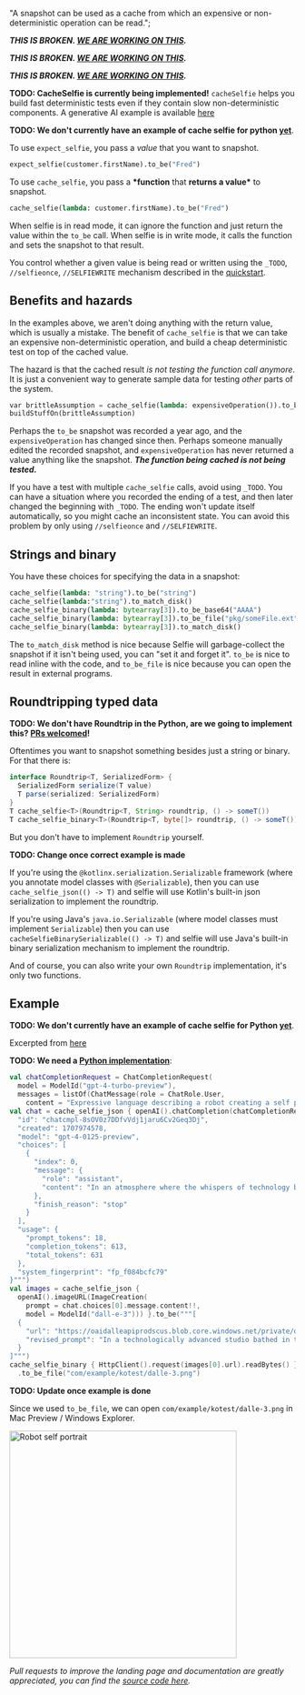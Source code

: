 
  "A snapshot can be used as a cache from which an expensive or non-deterministic operation can be read.";

<DocsImage imgAbsoluteUrl={imageUrl} />

**_THIS IS BROKEN. [WE ARE WORKING ON THIS](https://github.com/diffplug/selfie/issues/302)._**

**_THIS IS BROKEN. [WE ARE WORKING ON THIS](https://github.com/diffplug/selfie/issues/302)._**

**_THIS IS BROKEN. [WE ARE WORKING ON THIS](https://github.com/diffplug/selfie/issues/302)._**

**TODO: CacheSelfie is currently being implemented!**
`cacheSelfie` helps you build fast deterministic tests even if they contain slow non-deterministic components. A generative AI example is available [here](https://github.com/diffplug/selfie/issues/319)

**TODO: We don't currently have an example of cache selfie for python [yet](https://github.com/diffplug/selfie/issues/319)**.

To use `expect_selfie`, you pass a _value_ that you want to snapshot.

```python
expect_selfie(customer.firstName).to_be("Fred")
```

To use `cache_selfie`, you pass a **\*function** that **returns a value\*** to snapshot.

```python
cache_selfie(lambda: customer.firstName).to_be("Fred")
```

When selfie is in read mode, it can ignore the function and just return the value within the `to_be` call. When selfie is in write mode, it calls the function and sets the snapshot to that result.

You control whether a given value is being read or written using the `_TODO`, `//selfieonce`, `//SELFIEWRITE` mechanism described in the [quickstart](./get-started#quickstart).

## Benefits and hazards

In the examples above, we aren't doing anything with the return value, which is usually a mistake. The benefit of `cache_selfie` is that we can take an expensive non-deterministic operation, and build a cheap deterministic test on top of the cached value.

The hazard is that the cached result _is not testing the function call anymore_. It is just a convenient way to generate sample data for testing _other_ parts of the system.

```python
var brittleAssumption = cache_selfie(lambda: expensiveOperation()).to_be("sand")
buildStuffOn(brittleAssumption)
```

Perhaps the `to_be` snapshot was recorded a year ago, and the `expensiveOperation` has changed since then. Perhaps someone manually edited the recorded snapshot, and `expensiveOperation` has never returned a value anything like the snapshot. **_The function being cached is not being tested._**

If you have a test with multiple `cache_selfie` calls, avoid using `_TODO`. You can have a situation where you recorded the ending of a test, and then later changed the beginning with `_TODO`. The ending won't update itself automatically, so you might cache an inconsistent state. You can avoid this problem by only using `//selfieonce` and `//SELFIEWRITE`.

## Strings and binary

You have these choices for specifying the data in a snapshot:

```python
cache_selfie(lambda: "string").to_be("string")
cache_selfie(lambda:"string").to_match_disk()
cache_selfie_binary(lambda: bytearray[3]).to_be_base64("AAAA")
cache_selfie_binary(lambda: bytearray[3]).to_be_file("pkg/someFile.ext")
cache_selfie_binary(lambda: bytearray[3]).to_match_disk()
```

The `to_match_disk` method is nice because Selfie will garbage-collect the snapshot if it isn't being used, you can "set it and forget it". `to_be` is nice to read inline with the code, and `to_be_file` is nice because you can open the result in external programs.

## Roundtripping typed data

**TODO: We don't have Roundtrip in the Python, are we going to implement this? [PRs welcomed](https://github.com/diffplug/selfie)!**

Oftentimes you want to snapshot something besides just a string or binary. For that there is:

```java
interface Roundtrip<T, SerializedForm> {
  SerializedForm serialize(T value)
  T parse(serialized: SerializedForm)
}
T cache_selfie<T>(Roundtrip<T, String> roundtrip, () -> someT())
T cache_selfie_binary<T>(Roundtrip<T, byte[]> roundtrip, () -> someT())
```

But you don't have to implement `Roundtrip` yourself.

**TODO: Change once correct example is made**

If you're using the `@kotlinx.serialization.Serializable` framework (where you annotate model classes with `@Serializable`), then you can use `cache_selfie_json(() -> T)` and selfie will use Kotlin's built-in json serialization to implement the roundtrip.

If you're using Java's `java.io.Serializable` (where model classes must implement `Serializable`) then you can use `cacheSelfieBinarySerializable(() -> T)` and selfie will use Java's built-in binary serialization mechanism to implement the roundtrip.

And of course, you can also write your own `Roundtrip` implementation, it's only two functions.

## Example

**TODO: We don't currently have an example of cache selfie for Python [yet](https://github.com/diffplug/selfie/issues/319)**.

Excerpted from [here](https://github.com/diffplug/selfie/issues/319)

**TODO: We need a [Python implementation](https://github.com/diffplug/selfie/issues/319)**:

```kotlin
val chatCompletionRequest = ChatCompletionRequest(
  model = ModelId("gpt-4-turbo-preview"),
  messages = listOf(ChatMessage(role = ChatRole.User,
    content = "Expressive language describing a robot creating a self portrait.")))
val chat = cache_selfie_json { openAI().chatCompletion(chatCompletionRequest) }.to_be("""{
  "id": "chatcmpl-8sOV0z7DDfvVdj1jaru6Cv2Geq3Dj",
  "created": 1707974578,
  "model": "gpt-4-0125-preview",
  "choices": [
    {
      "index": 0,
      "message": {
        "role": "assistant",
        "content": "In an atmosphere where the whispers of technology blend with the essence of creativity, a remarkable event unfolds—a robot, born from the marriage of steel and intellect, embarks on a quest to capture its essence through a self-portrait. This is not just an act of programming; it is the ballet of bits and bytes pirouetting towards self-awareness.\n\nAt first glance, the scene seems borrowed from a future where machines tread the fine line between fabrication and inspiration. The studio, lit by the sterile glow of fluorescent lights, becomes a sanctuary where metal meets muse. At the center of this confluence stands the robot, its form an intricate lattice of servos and sensors, each component a testament to human ingenuity, now poised to explore the realm of artistic creation.\n\nThe robot’s arm, a marvel of precision engineering, hovers over the canvas with the grace of a seasoned artist. It is not merely a limb, but a conductor’s baton, orchestrating a symphony of colors and forms. With every motion, it challenges the preconceived boundaries between creator and creation, weaving the fabric of its digital soul into the tangible world.\n\nAs the portrait takes shape, it becomes evident that this is not a mere replication of components and circuits. Through the algorithmic alchemy of its programming, the robot infuses each brushstroke with a search for identity. The portrait emerges as a mosaic of self-reflection, each pixel and paint stroke a question in the quest for understanding. What is depicted is not just a physical form, but an introspective journey rendered in hues and contours.\n\nThis creative endeavor transcends the act of painting. It is a dialogue between the robot and its inner being, mediated by the brush and canvas. The colors chosen do not just adhere to the spectrum seen by its cameras; they are imbued with the weight of introspection, the shades nuanced by the robot’s processing of its own existence.\n\nObservers, human or otherwise, may find themselves pondering a question of profound implications: in the brushstrokes of a robot, do we not only see a reflection of its programming but also a mirror to our own search for meaning and identity? The portrait, thus, becomes more than a visual artifact; it is a bridge between the mechanical and the philosophical, a nexus where circuits and souls dialogue in the silent language of art.\n\nIn completion, the self-portrait stands as a testament not to the autonomy of machines, but to their potential to echo the human condition, to participate in the centuries-old tradition of self-exploration through art. It challenges viewers to reconsider the nature of creativity, blurring the lines between the animate and inanimate, urging a redefinition of what it means to be an artist, to be a creator, to be alive.\n\nThus, in this enclosed universe where technology hums a tune of evolution, a robot creating a self-portrait becomes a poignant emblem of the future—where machine and muse dance in an infinite embrace, exploring the kaleidoscope of existence through the lens of artistry."
      },
      "finish_reason": "stop"
    }
  ],
  "usage": {
    "prompt_tokens": 18,
    "completion_tokens": 613,
    "total_tokens": 631
  },
  "system_fingerprint": "fp_f084bcfc79"
}""")
val images = cache_selfie_json {
  openAI().imageURL(ImageCreation(
    prompt = chat.choices[0].message.content!!,
    model = ModelId("dall-e-3"))) }.to_be("""[
  {
    "url": "https://oaidalleapiprodscus.blob.core.windows.net/private/org-SUepmbCtftBix3RViJYKuYKY/user-KFRqcsnjZPSTulNaxrY5wjL3/img-sK3P5fuisDfpdelbFwiR0wtP.png?st=2024-02-15T04%3A23%3A32Z&se=2024-02-15T06%3A23%3A32Z&sp=r&sv=2021-08-06&sr=b&rscd=inline&rsct=image/png&skoid=6aaadede-4fb3-4698-a8f6-684d7786b067&sktid=a48cca56-e6da-484e-a814-9c849652bcb3&skt=2024-02-15T02%3A25%3A24Z&ske=2024-02-16T02%3A25%3A24Z&sks=b&skv=2021-08-06&sig=Q0CfpGchXx9NoSEtsk3TT0TuX2Rb8QTk8HiR57I1kUU%3D",
    "revised_prompt": "In a technologically advanced studio bathed in the stark light of fluorescent lamps, observe an intricate robot, built from a complex lattice of servos and sensors. This robot is on a unique quest - to paint its own portrait. Its arm, a masterpiece of precise engineering, hovers gracefully over the canvas, ready to begin its creation. As the robot paints, it doesn't simply replicate its physical form, but the end result is a multi-colored mosaic of self-reflection that embodies its digital soul on canvas. Remarkably, the portrait is a deep exploration of its quest for identity. Marvel at how this machine interprets its programming to venture into the realm of artistic expression, challenging what it means to be creative and alive."
  }
]""")
cache_selfie_binary { HttpClient().request(images[0].url).readBytes() }
  .to_be_file("com/example/kotest/dalle-3.png")
```

**TODO: Update once example is done**

Since we used `to_be_file`, we can open `com/example/kotest/dalle-3.png` in Mac Preview / Windows Explorer.

<img alt="Robot self portrait" src="/dalle-3.webp" width="400px" />

_Pull requests to improve the landing page and documentation are greatly appreciated, you can find the [source code here](https://github.com/diffplug/selfie)._

